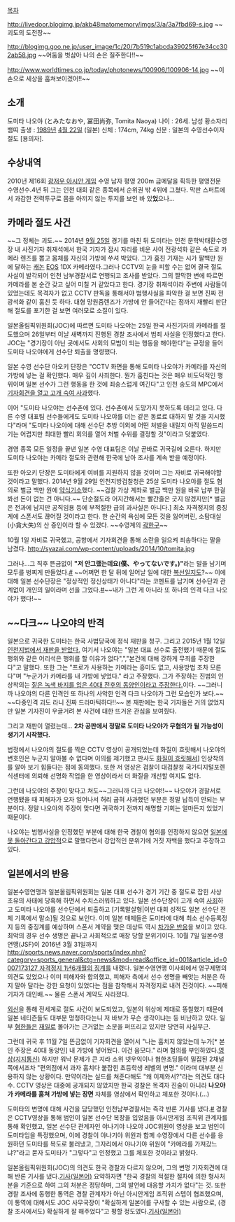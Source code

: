 [[목차]]

http://livedoor.blogimg.jp/akb48matomemory/imgs/3/a/3a7fbd69-s.jpg
~~괴도의 도전장~~

http://blogimg.goo.ne.jp/user_image/1c/20/7b519c1abcda39025f67e34cc302ab58.jpg
~~어둠을 벗삼아 나의 손은 질주한다!!~~

http://www.worldtimes.co.jp/today/photonews/100906/100906-14.jpg
~~이 손으로 세상을 훔쳐보이겠어!!~~

== 소개 ==
도미타 나오야 (とみたなおや, 冨田尚弥, Tomita Naoya)  
나이 : 26세. 남성 황소자리 뱀띠 
출생 : [[1989년]] [[4월 22일]] (일본) 
신체 : 174cm, 74kg
신분 : 일본의 수영선수이자 절도 [용의자].

== 수상내역 ==
2010년 제16회 [[광저우 아시안 게임]] 수영 남자 평영 200m 금메달을 획득한 평영전문 수영선수.4년 뒤 그는 인천 대회 같은 종목에서 순위권 밖 4위에 그쳤다. 막판 스퍼트에서 과감한 전력투구로 몸을 아끼지 않는 투지를 보인 바 있'''었'''으나...

== 카메라 절도 사건 ==
~~그 정체는 괴도.~~ 2014년 [[9월 25일]] 경기를 마친 뒤 도미타는 인천 문학박태환수영장 내 사진기자 취재석에서 한국 기자가 잠시 자리를 비운 사이 전광석화 같은 속도로 카메라 렌즈를 뽑고 몸체를 자신의 가방에 쑤셔 박았다. 그가 훔친 기재는 시가 팔백만 원에 달하는 [[캐논]] [[EOS]] 1DX 카메라였다.그러나 CCTV의 눈을 피할 수는 없어 결국 절도 사실이 발각되어 인천 남부경찰서로 연행되고 조사를 받았다. 그의 짤막한 변에 따르면 카메라를 본 순간 갖고 싶어 미칠 거 같았다고 한다. 경기장 취재석이라 주변에 사람들이 있었는데도 목격자가 없고 CCTV 판독을 통해서야 범행사실을 파악한 걸 보면 진짜 전광석화 같이 훔친 듯 하다. 대형 망원줌렌즈가 가방에 안 들어간다는 점까지 재빨리 판단해 절도를 포기한 걸 보면 여러모로 소질이 있다.  

일본올림픽위원회(JOC)에 따르면 도미타 나오야는 25일 한국 사진기자의 카메라를 절도했으며 26일부터 이날 새벽까지 진행된 경찰 조사에서 범죄 사실을 인정했다고 한다. JOC는 "경기장이 아닌 곳에서도 사회의 모범이 되는 행동을 해야한다"는 규정을 들어 도미타 나오야에게 선수단 퇴출을 명령했다.

일본 수영 선수단 아오키 단장은 "CCTV 화면을 통해 도미타 나오야가 카메라를 자신의 가방에 넣는 걸 확인했다. 매우 깊이 사죄한다. 뭔가 훔친다는 것은 매우 비도덕적인 행위이며 일본 선수가 그런 행동을 한 것에 죄송스럽게 여긴다"고 인천 송도의 MPC에서 [http://news.naver.com/main/read.nhn?mode=LSD&mid=sec&sid1=102&oid=001&aid=0007147832 기자회견을 열고 고개 숙여 사과]했다.

이어 "도미타 나오야는 선수촌에 있다. 선수촌에서 도망가지 못하도록 데리고 있다. 다른 수영 대표팀 선수들에게도 도미타 나오야를 더는 같은 동료료 대하지 말 것을 지시했다"라며 "도미타 나오야에 대해 선수단 추방 이외에 어떤 처벌을 내릴지 아직 말씀드리기는 어렵지만 최대한 빨리 회의를 열어 처벌 수위를 결정할 것"이라고 덧붙였다.

경영 종목 모든 일정을 끝낸 일본 수영 대표팀은 이날 곧바로 귀국길에 오른다. 하지만 도미타 나오야는 카메라 절도와 관련해 한국에 남아 조사를 계속 받을 예정이다.

또한 아오키 단장은 도미타에게 여비를 지원하지 않을 것이며 그는 자비로 귀국해야할 것이라고 말했다. 2014년 9월 29일 인천지방검찰청은 25살 도미타 나오야를 절도 혐의로 벌금 백만 원에 [http://news.naver.com/main/read.nhn?mode=LSD&mid=sec&sid1=102&oid=034&aid=0002697370 약식기소]했다. ~~검찰 가상 계좌로 벌금 백만 원을 바로 납부 한걸 봐선 돈이 없는 건 아니다.~~ 단순절도라 어지간해서는 빨간줄은 긋지 않겠지만[* 벌금은 전과에 남지만 공직임용 등에 부적절한 급의 과사실은 아니다.] 최소 자격정지의 중징계에 스폰서도 끊어질 것이라고 한다. 한 순간의 욕심에 모든 것을 잃어버린, 소탐대실(小貪大失)의 산 증인이라 할 수 있겠다. ~~수영계의 [[곽한구]]~~ 

10월 1일 자비로 귀국했고, 공항에서 기자회견을 통해 소란을 일으켜 죄송하다는 말을 남겼다.
http://syazai.com/wp-content/uploads/2014/10/tomita.jpg

그러나...그 직후 뜬금없이 '''"저 안그랬는데요(僕、やってないです。)"'''라는 말을 남기며 모두를 벙찌게 만들었다.[http://www.sportsseoul.com/?c=v&m=n&i=116563  #] ~~어쩌면 한 달 뒤에 일어날 일에 대한 [[복선]]일지도?~~ 이에 대해 일본 선수단장은 "정상적인 정신상태가 아니다"라는 코멘트를 남기며 선수단과 관계없이 개인의 일이라며 선을 그었다.[http://sports.news.naver.com/sports/index.nhn?category=sports_general&ctg=news&mod=read&office_id=410&article_id=0000192011 #]~~내가 그런 게 아니라 또 하나의 인격 다크 나오야가 했다!~~

== ~~다크~~ 나오야의 반격 ==

일본으로 귀국한 도미타는 한국 사법당국에 정식 재판을 청구. 그리고 2015년 1월 12일 [http://www.kyeongin.com/?mod=news&act=articleView&idxno=933755 인천지법에서 재판을 받았다.] 여기서 나오야는 "일본 대표 선수로 출전했기 때문에 절도 행위와 같은 어리석은 행위를 할 이유가 없다",","본건에 대해 강하게 무죄를 주장한다"고 말했다. 또한 그는 "프로가 사용하는 카메라는 흥미도 없고, 사용방법 조차 모른다"며 "누군가가 카메라를 내 가방에 넣었다." 라고 주장했다. 그가 주장하는 진범의 인상착의는 [http://news.kukinews.com/article/view.asp?arcid=0008831551&code=41161811&cp=nv 짙은 녹색 바지를 입은 40대 전후의 동양인이라고 주장한다.]이다. ~~그러니까 나오야의 다른 인격인 또 하나의 사악한 인격 다크 나오야가 그런 모습인가 보다.~~ ~~다중인격 괴도 라니 진짜 드라마틱하다!!~~ 본 재판에는 한국 기자들은 거의 없었지만 일본 기자진이 우글거려 본 사건에 대한 뜨거운 관심을 보여줬다. 

그리고 재판이 열렸는데...
'''2차 공판에서 정말로 도미타 나오야가 무혐의가 될 가능성이 생기기 시작했다.'''

법정에서 나오야의 절도를 찍은 CCTV 영상이 공개되었는데 화질이 흐릿해서 나오야의 변호인은 누군지 알아볼 수 없다며 이의를 제기했고 판사도 [http://www.yonhapnews.co.kr/bulletin/2015/04/09/0200000000AKR20150409152400065.HTML?input=1195m 화질이 흐릿해서]] 인상착의를 알아 보기 힘들다는 점에 동의했다. 또한 저 영상은 검찰이 대검찰청 국가디지털포렌식센터에 의뢰해 선명화 작업을 한 영상이라서 더 화질을 개선할 여지도 없다. 

그런데 나오야의 주장이 맞다고 쳐도~~그러니까 다크 나오야!!~~ 나오야가 경찰서로 연행됐을 때 피해자가 오자 일어나서 허리 굽혀 사과했던 부분은 정말 납득이 안되는 부분이다. 정말 나오야의 주장이 맞다면 귀국하기 전까지 해명할 기회는 얼마든지 있었기 때문이다.

나오야는 범행사실을 인정했던 부분에 대해 한국 경찰이 혐의를 인정하지 않으면 [http://news.kbs.co.kr/news/NewsView.do?SEARCH_NEWS_CODE=3013389&ref=A 일본에 못 돌아간다고 강압적]으로 말했다면서 강압적인 분위기에 거짓 자백을 했다고 주장하고 있다.

== 일본에서의 반응 ==
일본수영연맹과 일본올림픽위원회는 일본 대표 선수가 경기 기간 중 절도로 잡힌 사상 초유의 사태에 당혹해 하면서 수치스러워하고 있다. 일본 선수단장이 고개 숙여 [http://news.naver.com/main/read.nhn?mode=LSD&mid=sec&sid1=102&oid=001&aid=0007147899 사죄]하고  도미타 나오야를 선수단에서 퇴출하고 [기록말살형|이번 대회 성적도 일본 선수단 전체 기록에서 말소]될 것으로 보인다. 이미 일본 매체들은 도미타에 대해 최소 선수등록정지 등의 중징계를 예상하며 스폰서 계약을 맺은 데상트 역시 [http://news.naver.com/main/read.nhn?mode=LSD&mid=sec&sid1=102&oid=277&aid=0003339423 차가운 반응]을 보이고 있다. 최악의 경우 선수 생명은 끝나고 사회적으로 매장 당할 분위기이다. 10월 7일 일본수영연맹(JSF)이 2016년 3월 31일까지 [[http://sports.news.naver.com/sports/index.nhn?category=sports_general&ctg=news&mod=read&office_id=001&article_id=0007173127 자격정지 1년6개월의 징계]]를 내렸다.  일본수영연맹 이사회에서 영구제명의 의견도 있었으나 이미 피해자와 합의했고, 피해자 측에서 선수 생명을 빼앗는 처분은 하지 말아 달라는 강한 요청이 있었다는 점을 참착해서 자격정지로 내려 진것이다. ~~피해 기자가 대인배.~~ 물론 스폰서 계약도 사라졌다.

[http://www.dailymail.co.uk/sport/othersports/article-2771761/Japan-expels-swimmer-Naoya-Tomita-Asian-Games-camera-theft.html 외][http://sports.ndtv.com/asian-games-2014/news/230540-asian-games-japanese-swimmer-naoya-tomita-kicked-out-for-stealing-camera 신]을 통해 전세계로 절도 사건이 보도되었고, 일본의 위상에 제대로 똥칠했기 때문에 일본 네티즌들도 대부분 멍청하다는니 저 바보가 무슨 생각이냐는 등 비난하고 있다. 일부 [[혐한]]들은 [[재일]]로 몰아가는 근거없는 소문을 퍼뜨리고 있지만 당연히 사실무근.

그런데 귀국 후 11월 7일 뜬금없이 기자회견을 열어서 "나는 훔치지 않았는데 누가[* 본인 주장은 40대 동양인] 내 가방에 넣어뒀다. 이건 음모다." 라며 혐의를 부인하였다.[http://youtu.be/tn-AUV6e0Qs 영상(지지통신)] 하지만 워낙 문제가 큰 지라 소위 넷우익이나 혐한초딩들이 밀집된 2채널쪽에서조차 "편의점에서 과자 훔치다 붙잡힌 초등학생 레벨의 변명." 이라며 대부분 신용하지 않는 상황이다. 만약이라는 실드를 쳐준다해도 "왜 이제와서?"라는 의견도 대다수. CCTV 영상은 대중에 공개되지 않았지만 한국 경찰은 목격자 진술이 아니라 '''나오야가 카메라를 훔쳐 가방에 넣는 장면''' 자체를 영상에서 확인하고 체포한 것이다.(...)

도미타의 변명에 대해 사건을 담당했던 인천남부경찰서는 즉각 반론 기사를 냈다.[http://sports.news.naver.com/sports/index.nhn?category=sports_general&ctg=news&mod=read&office_id=009&article_id=0003345119&date=20141106&page=4 #] 경찰은 CCTV영상을 통해 범인이 일본 선수단 복장을 입었음을 아시안게임 조직위 관계자를 통해 확인했고, 일본 선수단 관계자인 야나기야 나오야 JOC위원이 영상을 보고 범인이 도미타임을 특정했으며, 이에 경찰이 야나기야 위원과 함께 수영장에서 다른 선수를 응원하던 도미타를 복도로 불러냈고, 그자리에서 야나기야 위원이 "카메라를 가져갔느냐?"라고 묻자 도미타가 "그렇다"고 인정했고 그를 체포한 것이라고 밝혔다.

일본올림픽위원회(JOC)의 의견도 한국 경찰과 다르지 않으며, 그의 변명 기자회견에 대해 반론 기사를 냈다.[http://www.sponichi.co.jp/sports/news/2014/11/06/kiji/K20141106009237640.html 기사(일본어)] 요약하자면 "한국 경찰의 적절한 절차에 의한 형사처분을 기준으로 하여 그의 처분은 정당하며, 그의 발언에 대응할 가치가 없다"는 것. 또한 경찰 조사에 동행한 통역은 경찰 관계자가 아닌 아시안게임 조직위 스텝이 협조했으며, 이 통역에 대해서도 JOC 사무국장이 "확실하게 일본어를 구사할 수 있는 사람으로, (경찰 조사에서도) 확실하게 잘 해주었다"고 평할 정도였다.[http://www.sponichi.co.jp/sports/news/2014/11/07/kiji/K20141107009239660.html 기사(일본어)]
